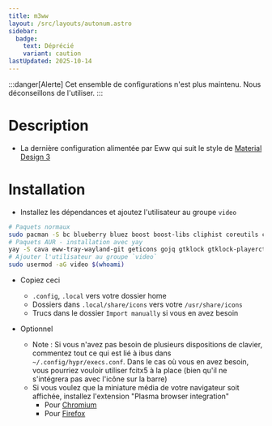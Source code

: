 ```yaml
---
title: m3ww
layout: /src/layouts/autonum.astro
sidebar:
  badge:
    text: Déprécié
    variant: caution
lastUpdated: 2025-10-14
---
```


:::danger[Alerte]
Cet ensemble de configurations n'est plus maintenu. Nous déconseillons de l'utiliser.
:::

# Description
- La dernière configuration alimentée par Eww qui suit le style de [Material Design 3](https://m3.material.io/)
# Installation
- Installez les dépendances et ajoutez l'utilisateur au groupe `video`
```bash
# Paquets normaux
sudo pacman -S bc blueberry bluez boost boost-libs cliphist coreutils curl findutils fish fuzzel fzf gawk gnome-control-center gnome-keyring grim ibus imagemagick libqalculate light networkmanager network-manager-applet nlohmann-json pavucontrol plasma-browser-integration playerctl procps polkit-gnome ripgrep slurp socat sox starship udev upower util-linux xorg-xrandr wget wireplumber yad tesseract
# Paquets AUR - installation avec yay
yay -S cava eww-tray-wayland-git geticons gojq gtklock gtklock-playerctl-module gtklock-powerbar-module gtklock-userinfo-module hyprland-git lexend-fonts-git python-material-color-utilities python-pywal python-desktop-entry-lib python-poetry python-build python-pillow swww ttf-material-symbols-git wlogout
# Ajouter l'utilisateur au groupe `video`
sudo usermod -aG video $(whoami)
```
- Copiez ceci
    - `.config`, `.local` vers votre dossier home
    - Dossiers dans `.local/share/icons` vers votre `/usr/share/icons`
    - Trucs dans le dossier `Import manually` si vous en avez besoin

- Optionnel
   - Note : Si vous n'avez pas besoin de plusieurs dispositions de clavier, commentez tout ce qui est lié à ibus dans `~/.config/hypr/execs.conf`. Dans le cas où vous en avez besoin, vous pourriez vouloir utiliser fcitx5 à la place (bien qu'il ne s'intégrera pas avec l'icône sur la barre)
   - Si vous voulez que la miniature média de votre navigateur soit affichée, installez l'extension "Plasma browser integration"
     - Pour [Chromium](https://chrome.google.com/webstore/detail/plasma-integration/cimiefiiaegbelhefglklhhakcgmhkai)
     - Pour [Firefox](https://addons.mozilla.org/en-US/firefox/addon/plasma-integration/)
